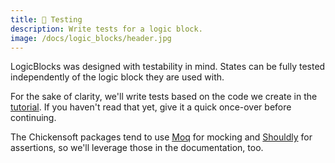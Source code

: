 ```yaml
---
title: 🧪 Testing
description: Write tests for a logic block.
image: /docs/logic_blocks/header.jpg
---
```


LogicBlocks was designed with testability in mind. States can be fully tested independently of the logic block they are used with.

For the sake of clarity, we'll write tests based on the code we create in the [tutorial]. If you haven't read that yet, give it a quick once-over before continuing.

The Chickensoft packages tend to use [Moq] for mocking and [Shouldly] for assertions, so we'll leverage those in the documentation, too.

[tutorial]: docs/logic_blocks/tutorial
[Moq]: https://github.com/devlooped/moq
[Shouldly]: https://github.com/shouldly/shouldly